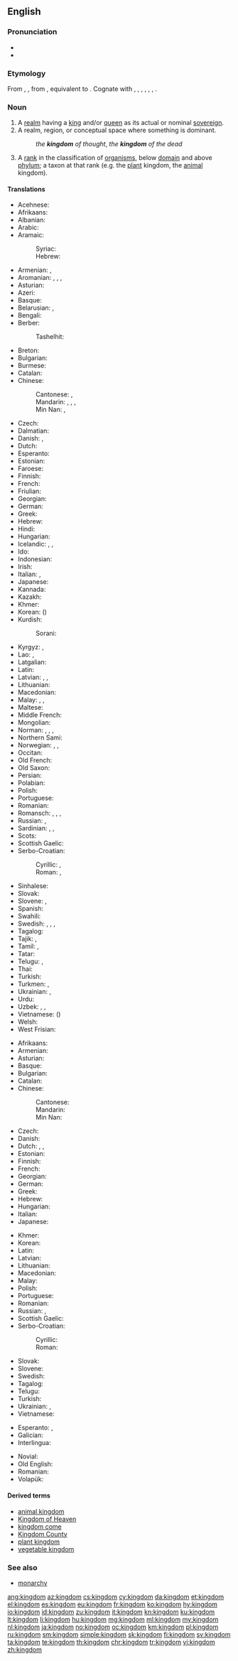 ==English==
{{wikipedia|mul=monarchy|kingdom (biology)}}

===Pronunciation===
* {{IPA|/ˈkɪŋdəm/|lang=en}}
* {{audio|en-us-kingdom.ogg|Audio (US)|lang=en}}

===Etymology===
From {{etyl|enm|en}} {{m|enm|kingdom}}, {{m|enm|kyngdom}}, from {{etyl|ang|en}} {{m|ang|cyningdōm}}, equivalent to {{suffix|king|dom|lang=en}}. Cognate with {{etyl|sco|-}} {{m|sco|kingdom}}, {{etyl|fy|-}} {{m|fy|keuningdom}}, {{etyl|nl|-}} {{m|nl|koningdom}}, {{etyl|de|-}} {{m|de|Königtum}}, {{etyl|da|-}} {{m|da|kongedømme}}, {{etyl|sv|-}} {{m|sv|kungadöme}}, {{etyl|is|-}} {{m|is|konungdómur}}.

===Noun===
{{en-noun}}

# A [[realm]] having a [[king]] and/or [[queen]] as its actual or nominal [[sovereign]].
# A realm, region, or conceptual space where something is dominant.
#: ''the '''kingdom''' of thought'', ''the '''kingdom''' of the dead''
# {{context|taxonomy|lang=en}} A [[rank]] in the classification of [[organism]]s, below [[domain]] and above [[phylum]]; a taxon at that rank (e.g. the [[plant]] kingdom, the [[animal]] kingdom).

====Translations====
{{trans-top|nation having as supreme ruler a king and/or queen}}
* Acehnese: {{t|ace|keurajeuën}}
* Afrikaans: {{t|af|koninkryk}}
* Albanian: {{t+|sq|mbretëri|f}}
* Arabic: {{t|ar|مَمْلَكَة|f}}
* Aramaic:
*: Syriac: {{t|arc|ܡܠܟܘܬܐ|f|tr=malkūtā’|sc=Syrc}}
*: Hebrew: {{t|arc|מלכותא|f|tr=malkūtā’|sc=Hebr}}
* Armenian: {{t+|hy|թագավորություն}}, {{t|hy|արքայություն}}
* Aromanian: {{t|rup|vãsilii|f}}, {{t|rup|amirãrilji|f}}, {{t|rup|duvleti|f}}, {{t|rup|crat|n}}
* Asturian: {{t|ast|reinu|m}}
* Azeri: {{t+|az|krallıq}}
* Basque: {{t|eu|erreinu}}
* Belarusian: {{t|be|карале́ўства|n|sc=Cyrl}}, {{t|be|ца́рства|n|sc=Cyrl}}
* Bengali: {{t|bn|রাজ্য|tr=rajyô|sc=Beng}}
* Berber:
*: Tashelhit: {{t|shi|tagldit|f}}
* Breton: {{t+|br|rouantelezh|f}}
* Bulgarian: {{t|bg|кра́лство|n|sc=Cyrl}}
* Burmese: {{t|my|နိုင်ငံတော်သည်|sc=Mymr}}
* Catalan: {{t|ca|regne|m}}
* Chinese:
*: Cantonese: {{t|yue|王國|sc=Hani}}, {{t|yue|王国|tr=wong4 gwok3|sc=Hani}}
*: Mandarin: {{t+|cmn|王國|sc=Hani}}, {{t+|cmn|王国|tr=wángguó|sc=Hani}}, {{t+|cmn|君主國|sc=Hani}}, {{t+|cmn|君主国|tr=jūnzhǔguó|sc=Hani}}
*: Min Nan: {{t+|nan|王國|sc=Hani}}, {{t|nan|王国|tr=ông-kok|sc=Hani}}
* Czech: {{t+|cs|království|n}}
* Dalmatian: {{t|dlm|raigno|m}}
* Danish: {{t+|da|kongerige|n}}, {{t|da|kongedømme|n}}
* Dutch: {{t+|nl|koninkrijk|n}}
* Esperanto: {{t|eo|reĝlando}}
* Estonian: {{t+|et|kuningriik}}
* Faroese: {{t|fo|kongsríki|n}}
* Finnish: {{t+|fi|kuningaskunta}}
* French: {{t+|fr|royaume|m}}
* Friulian: {{t|fur|ream|m}}
* Georgian: {{t|ka|სამეფო|sc=Geor}}
* German: {{t+|de|Königreich|n}}
* Greek: {{t+|el|βασίλειο|n}}
* Hebrew: {{t|he|מַמְלָכָה|f|tr=mamlakhá|sc=Hebr}}
* Hindi: {{t|hi|राज्य|m|sc=Deva}}
* Hungarian: {{t+|hu|királyság}}
* Icelandic: {{t|is|konungsríki|n}}, {{t|is|konungsdæmi|n}}, {{t|is|konungsveldi|n}}
* Ido: {{t+|io|rejio}}
* Indonesian: {{t+|id|kerajaan}}
* Irish: {{t|ga|ríocht|f}}
* Italian: {{t+|it|regno|m}}, {{t|it|reame|m}}
* Japanese: {{t+|ja|王国|tr=おうこく, ōkoku|sc=Jpan}}
* Kannada: {{t+|kn|ರಾಜ್ಯ}}
* Kazakh: {{t|kk|корольдік|sc=Cyrl}}
* Khmer: {{t|km|ព្រះរាជាណាចក្រ|tr=preah riechie naa chak|sc=Khmr}}
* Korean: {{t+|ko|왕국|sc=Kore}} ({{t+|ko|王國|sc=Kore}})
* Kurdish:
*: Sorani: {{t+|ku|مه‌مله‌که‌ت|sc=ku-Arab}}
{{trans-mid}}
* Kyrgyz: {{t|ky|королевство|sc=Cyrl}}, {{t|ky|падышалык|sc=Cyrl}}
* Lao: {{t|lo|ພະຣາຊອານາຈັກ|sc=Laoo}}, {{t|lo|ອານາຈັກ|sc=Laoo}}
* Latgalian: {{t|ltg|kieneste|f}}
* Latin: {{t+|la|rēgnum|n}}
* Latvian: {{t|lv|karaliste|f}}, {{t|lv|valstība|f}}, {{t|lv|valstība|f}}
* Lithuanian: {{t+|lt|karalystė|f}}
* Macedonian: {{t|mk|кра́лство|n}}
* Malay: {{t+|ms|kerajaan}}, {{t|ms|kedatuan}}, {{t|ms|mamlakat}}
* Maltese: {{t|mt|renju}}
* Middle French: {{t|frm|royaulme|m}}
* Mongolian: {{t|mn|вант улс|sc=Cyrl}}
* Norman: {{t|nrf|rouoyaume|m}} {{qualifier|Jersey}}, {{t|nrf|reyoume|m}} {{qualifier|continental Normandy}}, {{t|nrf|rouoyanme|m}} {{qualifier|Guernsey}}, {{t|nrf|royaûme|m}} {{qualifier|Guernsey}}
* Northern Sami: {{t|se|gonagasriika}}
* Norwegian: {{t+|no|kongerike|n}}, {{t+|no|kongedømme|n}}, {{t|no|kongeriket}}
* Occitan: {{t+|oc|reialme|m}}
* Old French: {{t|fro|reaume|m}}
* Old Saxon: {{t|osx|kuningdom}}
* Persian: {{t+|fa|پادشاهی|tr=pâdešâhi|sc=fa-Arab}}
* Polabian: {{t|pox|ťenądztwü|n}}
* Polish: {{t+|pl|królestwo|n}}
* Portuguese: {{t+|pt|reino|m}}
* Romanian: {{t+|ro|regat|n}}
* Romansch: {{t|rm|reginavel|m}}, {{t|rm|reginam|m}}, {{t|rm|raginam|m}}, {{t|rm|reginom|m}}
* Russian: {{t+|ru|короле́вство|n}}, {{t+|ru|ца́рство|n}} {{qualifier|tsardom}}
* Sardinian: {{t|sc|regnu}}, {{t|sc|aregnu}}, {{t|sc|rennu}}
* Scots: {{t|sco|kinrick}}
* Scottish Gaelic: {{t|gd|rìoghachd|f}}
* Serbo-Croatian:
*: Cyrillic: {{t|sh|краљевство|n}}, {{t|sh|краљевина|f}}
*: Roman: {{t+|sh|kraljevstvo|n}}, {{t+|sh|kraljevina|f}}
* Sinhalese: {{t|si|රාජ්යය|sc=Sinh}}
* Slovak: {{t|sk|kráľovstvo|n}}
* Slovene: {{t+|sl|kraljevina|f}}, {{t+|sl|kraljestvo|n}}
* Spanish: {{t+|es|reino|m}}
* Swahili: {{t|sw|ufalme}}
* Swedish: {{t+|sv|kungarike|n}}, {{t+|sv|konungarike|n}}, {{t+|sv|kungadöme|n}}, {{t|sv|konungadöme|n}}
* Tagalog: {{t|tl|kaharian}}
* Tajik: {{t|tg|подшоҳӣ|sc=Cyrl}}, {{t|tg|подишоҳӣ|sc=Cyrl}}
* Tamil: {{t+|ta|இராஜ்யம்|sc=Taml}}, {{t+|ta|அரசு|sc=Taml}}
* Tatar: {{t+|tt|патшалык}}
* Telugu: {{t+|te|సామ్రాజ్యము}}, {{t+|te|రాజ్యము}}
* Thai: {{t+|th|อาณาจักร|tr=aanaa jàk|sc=Thai}}
* Turkish: {{t+|tr|krallık}}
* Turkmen: {{t|tk|şalyk}}, {{t|tk|patyşalyk}}
* Ukrainian: {{t+|uk|королі́вство|n}}, {{t+|uk|ца́рство|n}}
* Urdu: {{t|ur|بادشاہی|f|tr=bādaśāhī|sc=ur-Arab}}
* Uzbek: {{t+|uz|qirollik}}, {{t+|uz|podsholik}}, {{t+|uz|podshohlik}}
* Vietnamese: {{t+|vi|vương quốc}} ({{t|vi|王國}})
* Welsh: {{t+|cy|teyrnas|f}}
* West Frisian: {{t|fy|keninkryk}}
{{trans-bottom}}

{{trans-top|taxonomic division, below Domain and above Phylum}}
* Afrikaans: {{t|af|koninkryk}}
* Armenian: {{t+|hy|թագավորություն|sc=Armn}}
* Asturian: {{t|ast|reinu|m}}
* Basque: {{t|eu|erreinu}}
* Bulgarian: {{t+|bg|ца́рство|n}}
* Catalan: {{t|ca|regne|m}}
* Chinese:
*: Cantonese: {{t|yue|界|tr=gaai3|sc=Hani}}
*: Mandarin: {{t+|cmn|界|tr=jiè|sc=Hani}}
*: Min Nan: {{t|nan|界|tr=kài|sc=Hani}}
* Czech: {{t+|cs|říše|f}}
* Danish: {{t|da|rige|n}}
* Dutch: {{t+|nl|rijk|n}}, {{t|nl|plantenrijk|n}}, {{t|nl|dierenrijk|n}}
* Estonian: {{t+|et|riik}}
* Finnish: {{t+|fi|kunta}}
* French: {{t+|fr|règne|m}}
* Georgian: {{t|ka|სამეფო|sc=Geor}}
* German: {{t+|de|Reich|n}}
* Greek: {{t+|el|βασίλειο|n}}
* Hebrew: {{t|he|ממלכה|f|tr=mamlakha|sc=Hebr}}
* Hungarian: {{t+|hu|világ|alt=-világ}}
* Italian: {{t+|it|regno|m}}
* Japanese: {{t+|ja|界|tr=かい, kai|sc=Jpan}}
{{trans-mid}}
* Khmer: {{t|km|រជ្ជៈ|tr=raj jak|sc=Khmr}}
* Korean: {{t+|ko|계|sc=Kore}}
* Latin: {{t+|la|rēgnum|n}}
* Latvian: {{t+|lv|valsts|f}}
* Lithuanian: {{t+|lt|karalystė|f}}
* Macedonian: {{t|mk|ца́рство|n}}
* Malay: {{t+|ms|alam}}
* Polish: {{t+|pl|królestwo|n}}
* Portuguese: {{t+|pt|reino|m}}
* Romanian: {{t+|ro|regn|n}}
* Russian: {{t+|ru|ца́рство|n}}, {{t+|ru|мир|m}}
* Scottish Gaelic: {{t|gd|rìoghachd|f}}
* Serbo-Croatian:
*: Cyrillic: {{t|sh|царство|n}}
*: Roman: {{t+|sh|carstvo|n}}
* Slovak: {{t|sk|ríša|f}}
* Slovene: {{t+|sl|kraljestvo|n}}
* Swedish: {{t+|sv|rike|n}}
* Tagalog: {{t|tl|anyuhay}}
* Telugu: {{t+|te|రాజ్యము}}
* Turkish: {{t+|tr|alem}}
* Ukrainian: {{t+|uk|ца́рство|n}}, {{t+|uk|світ|m}}
* Vietnamese: {{t+|vi|giới}}
{{trans-bottom}}

{{checktrans-top}}
* Esperanto: {{t-check|eo|regno}}, {{t-check|eo|reĝlando}}
* Galician: {{t-check|gl|reino|m}}
* Interlingua: {{t-check|ia|regno}}
{{trans-mid}}
* Novial: {{t-check|nov|regia}}
* Old English: {{t-check|ang|rīce|n}}
* Romanian: {{t-check|ro|regat|n}}
* Volapük: {{t-check|vo|regän}}
{{trans-bottom}}

====Derived terms====
* [[animal kingdom]]
* [[Kingdom of Heaven]]
* [[kingdom come]]
* [[Kingdom County]]
* [[plant kingdom]]
* [[vegetable kingdom]]

===See also===
* [[monarchy]]

[[ang:kingdom]]
[[az:kingdom]]
[[cs:kingdom]]
[[cy:kingdom]]
[[da:kingdom]]
[[et:kingdom]]
[[el:kingdom]]
[[es:kingdom]]
[[eu:kingdom]]
[[fr:kingdom]]
[[ko:kingdom]]
[[hy:kingdom]]
[[io:kingdom]]
[[id:kingdom]]
[[zu:kingdom]]
[[it:kingdom]]
[[kn:kingdom]]
[[ku:kingdom]]
[[lt:kingdom]]
[[li:kingdom]]
[[hu:kingdom]]
[[mg:kingdom]]
[[ml:kingdom]]
[[my:kingdom]]
[[nl:kingdom]]
[[ja:kingdom]]
[[no:kingdom]]
[[oc:kingdom]]
[[km:kingdom]]
[[pl:kingdom]]
[[ru:kingdom]]
[[sm:kingdom]]
[[simple:kingdom]]
[[sk:kingdom]]
[[fi:kingdom]]
[[sv:kingdom]]
[[ta:kingdom]]
[[te:kingdom]]
[[th:kingdom]]
[[chr:kingdom]]
[[tr:kingdom]]
[[vi:kingdom]]
[[zh:kingdom]]